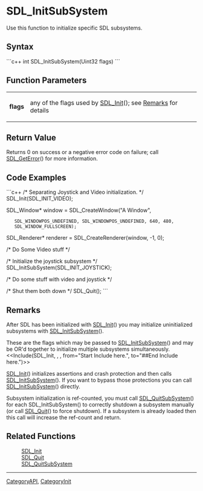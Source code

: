 <!-- pragma section-numbers off -->
<!-- pragma disable-camelcase -->

= SDL_InitSubSystem =
Use this function to initialize specific SDL subsystems.


== Syntax ==
```c++
int SDL_InitSubSystem(Uint32 flags)
```

== Function Parameters ==
{|
|'''flags'''
|any of the flags used by [[SDL_Init]](); see [[#flags|Remarks]] for details
|}

== Return Value ==
Returns 0 on success or a negative error code on failure; call [[SDL_GetError]]() for more information.

== Code Examples ==
```c++
/* Separating Joystick and Video initialization. */
SDL_Init(SDL_INIT_VIDEO);

SDL_Window* window = SDL_CreateWindow("A Window",
    SDL_WINDOWPOS_UNDEFINED, SDL_WINDOWPOS_UNDEFINED, 640, 480,
    SDL_WINDOW_FULLSCREEN);
SDL_Renderer* renderer = SDL_CreateRenderer(window, -1, 0);

/* Do Some Video stuff */

/* Initialize the joystick subsystem */
SDL_InitSubSystem(SDL_INIT_JOYSTICK);

/* Do some stuff with video and joystick */

/* Shut them both down */
SDL_Quit();
```

== Remarks ==
After SDL has been initialized with [[SDL_Init]]() you may initialize uninitialized subsystems with [[SDL_InitSubSystem]]().

<span id="flags"></span>These are the flags which may be passed to [[SDL_InitSubSystem]]() and may be OR'd together to initialize multiple subsystems simultaneously.
<<Include(SDL_Init, , , from="Start Include here.", to="##End Include here.")>>

[[SDL_Init]]() initializes assertions and crash protection and then calls [[SDL_InitSubSystem]]().  If you want to bypass those protections you can call [[SDL_InitSubSystem]]() directly.

Subsystem initialization is ref-counted, you must call [[SDL_QuitSubSystem]]() for each SDL_InitSubSystem() to correctly shutdown a subsystem manually (or call [[SDL_Quit]]() to force shutdown). If a subsystem is already loaded then this call will increase the ref-count and return.

== Related Functions ==
:[[SDL_Init]]
:[[SDL_Quit]]
:[[SDL_QuitSubSystem]]

----
[[CategoryAPI]], [[CategoryInit]]
